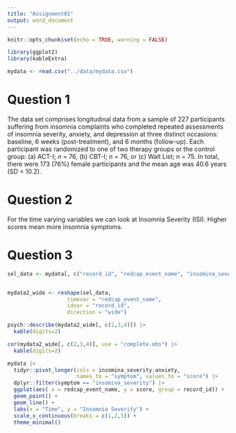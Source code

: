 ```yaml
---
title: "Assignment01"
output: word_document
---
```


```r
knitr::opts_chunk$set(echo = TRUE, warning = FALSE)
```

```r
library(ggplot2)
library(kableExtra)
```


```r
mydata <- read.csv("../data/mydata.csv")
```

# Question 1

The data set comprises longitudinal data from a sample of 227 participants suffering from insomnia complaints who completed repeated assessments of insomnia severity, anxiety, and depression at three distinct occasions: baseline, 6 weeks (post-treatment), and 6 months (follow-up). Each participant was randomized to one of two therapy groups or the control group: (a) ACT-I; *n* = 76, (b) CBT-I; *n* = 76, or (c) Wait List; *n* = 75. In total, there were 173 (76%) female participants and the mean age was 40.6 years (SD = 10.2). 

# Question 2  

For the time varying variables we can look at Insomnia Severity (ISI). Higher scores mean more insomnia symptoms.

# Question 3

```r
sel_data <- mydata[, c("record_id", "redcap_event_name", "insomina_severity")]


mydata2_wide <- reshape(sel_data,
                   timevar = "redcap_event_name",
                   idvar = "record_id",
                   direction = "wide")

psych::describe(mydata2_wide[, c(2,3,4)]) |> 
  kable(digits=2)
```

```r
cor(mydata2_wide[, c(2,3,4)], use = "complete.obs") |> 
  kable(digits=2)
```


```r
mydata |> 
  tidyr::pivot_longer(cols = insomina_severity:anxiety,
                      names_to = "symptom", values_to = "score") |> 
  dplyr::filter(symptom == "insomina_severity") |> 
  ggplot(aes( x = redcap_event_name, y = score, group = record_id)) +
  geom_point() + 
  geom_line() +
  labs(x = "Time", y = "Insomnia Severity") +
  scale_x_continuous(breaks = c(1,2,3)) +
  theme_minimal()
```


